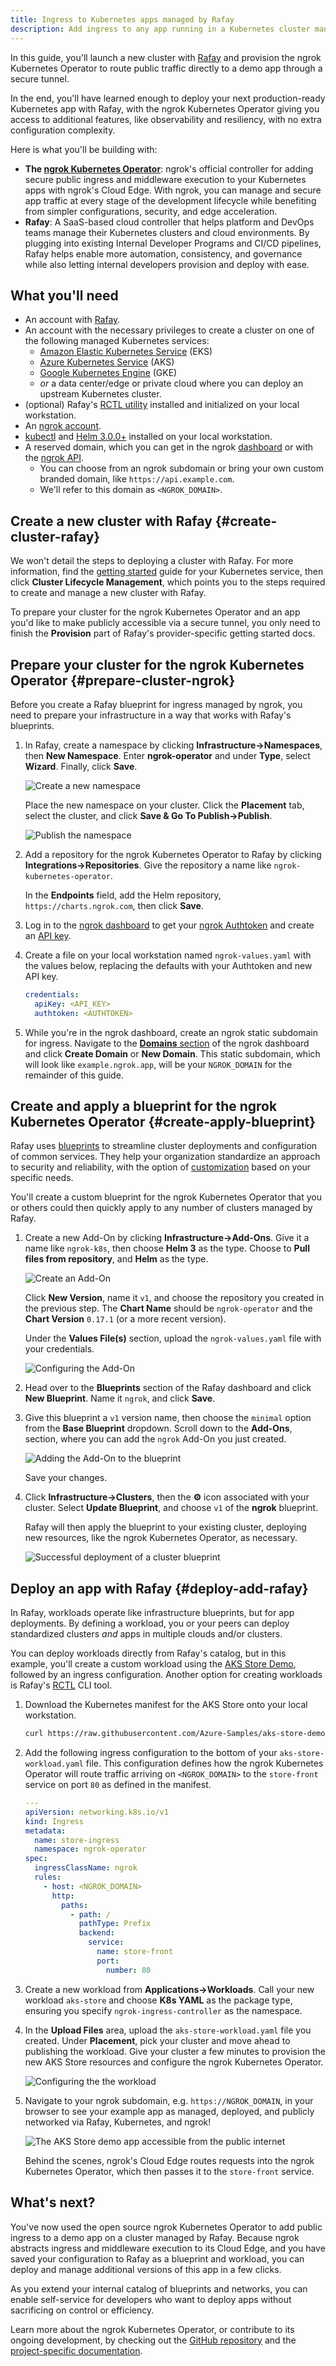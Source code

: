 ```yaml
---
title: Ingress to Kubernetes apps managed by Rafay
description: Add ingress to any app running in a Kubernetes cluster managed by Rafay using the ngrok Kubernetes Operator.
---
```


In this guide, you'll launch a new cluster with [Rafay](https://rafay.co/) and provision the ngrok Kubernetes Operator to route public traffic directly to a demo app through a secure tunnel.

In the end, you'll have learned enough to deploy your next production-ready Kubernetes app with Rafay, with the ngrok Kubernetes Operator giving you access to additional features, like observability and resiliency, with no extra configuration complexity.

Here is what you'll be building with:

- **The [ngrok Kubernetes Operator](https://ngrok.com/blog-post/ngrok-k8s)**: ngrok's official controller for adding secure public ingress and middleware execution to your Kubernetes apps with ngrok's Cloud Edge. With ngrok, you can manage and secure app traffic at every stage of the development lifecycle while benefiting from simpler configurations, security, and edge acceleration.
- **Rafay**: A SaaS-based cloud controller that helps platform and DevOps teams manage their Kubernetes clusters and cloud environments. By plugging into existing Internal Developer Programs and CI/CD pipelines, Rafay helps enable more automation, consistency, and governance while also letting internal developers provision and deploy with ease.

## What you'll need

- An account with [Rafay](https://rafay.co/).
- An account with the necessary privileges to create a cluster on one of the following managed Kubernetes services:
  - [Amazon Elastic Kubernetes Service](https://aws.amazon.com/eks/) (EKS)
  - [Azure Kubernetes Service](https://azure.microsoft.com/en-us/products/kubernetes-service) (AKS)
  - [Google Kubernetes Engine](https://cloud.google.com/kubernetes-engine) (GKE)
  - _or_ a data center/edge or private cloud where you can deploy an upstream Kubernetes cluster.
- (optional) Rafay's [RCTL utility](https://docs.rafay.co/cli/config/) installed and initialized on your local workstation.
- An [ngrok account](https://ngrok.com/signup).
- [kubectl](https://kubernetes.io/docs/tasks/tools/install-kubectl/) and [Helm
  3.0.0+](https://helm.sh/docs/intro/install/) installed on your local
  workstation.
- A reserved domain, which you can get in the ngrok
  [dashboard](https://dashboard.ngrok.com/domains) or with the [ngrok
  API](https://ngrok.com/docs/api/resources/reserved-domains/).
  - You can choose from an ngrok subdomain or bring your own custom branded
    domain, like `https://api.example.com`.
  - We'll refer to this domain as `<NGROK_DOMAIN>`.

## Create a new cluster with Rafay {#create-cluster-rafay}

We won't detail the steps to deploying a cluster with Rafay. For more information, find the [getting started](https://docs.rafay.co/learn/kops/) guide for your Kubernetes service, then click **Cluster Lifecycle Management**, which points you to the steps required to create and manage a new cluster with Rafay.

To prepare your cluster for the ngrok Kubernetes Operator and an app you'd like to make publicly accessible via a secure tunnel, you only need to finish the **Provision** part of Rafay's provider-specific getting started docs.

## Prepare your cluster for the ngrok Kubernetes Operator {#prepare-cluster-ngrok}

Before you create a Rafay blueprint for ingress managed by ngrok, you need to prepare your infrastructure in a way that works with Rafay's blueprints.

1. In Rafay, create a namespace by clicking **Infrastructure&rarr;Namespaces**, then **New Namespace**. Enter **ngrok-operator** and under **Type**, select **Wizard**. Finally, click **Save**.

   ![Create a new namespace](img/namespace-create.png)

   Place the new namespace on your cluster. Click the **Placement** tab, select the cluster, and click **Save & Go To Publish&rarr;Publish**.

   ![Publish the namespace](img/namespace-publish.png)

1. Add a repository for the ngrok Kubernetes Operator to Rafay by clicking **Integrations&rarr;Repositories**. Give the repository a name like `ngrok-kubernetes-operator`.

   In the **Endpoints** field, add the Helm repository, `https://charts.ngrok.com`, then click **Save**.

1. Log in to the [ngrok dashboard](https://dashboard.ngrok.com/) to get your [ngrok Authtoken](https://dashboard.ngrok.com/get-started/your-authtoken) and create an [API key](https://dashboard.ngrok.com/api).

1. Create a file on your local workstation named `ngrok-values.yaml` with the values below, replacing the defaults with your Authtoken and new API key.

   ```yaml
   credentials:
     apiKey: <API_KEY>
     authtoken: <AUTHTOKEN>
   ```

1. While you're in the ngrok dashboard, create an ngrok static subdomain for ingress. Navigate to the [**Domains**
   section](https://dashboard.ngrok.com/domains) of the ngrok dashboard and click **Create Domain** or **New
   Domain**. This static subdomain, which will look like `example.ngrok.app`, will be your `NGROK_DOMAIN` for the remainder of this guide.

## Create and apply a blueprint for the ngrok Kubernetes Operator {#create-apply-blueprint}

Rafay uses [blueprints](https://docs.rafay.co/learn/quickstart/blueprint/blueprintlifecycle/overview/) to streamline cluster deployments and configuration of common services. They help your organization standardize an approach to security and reliability, with the option of [customization](https://docs.rafay.co/blueprints/custom_blueprint/) based on your specific needs.

You'll create a custom blueprint for the ngrok Kubernetes Operator that you or others could then quickly apply to any number of clusters managed by Rafay.

1. Create a new Add-On by clicking **Infrastructure&rarr;Add-Ons**. Give it a name like `ngrok-k8s`, then choose **Helm 3** as the type. Choose to **Pull files from repository**, and **Helm** as the type.

   ![Create an Add-On](img/add-on-create.png)

   Click **New Version**, name it `v1`, and choose the repository you created in the previous step. The **Chart Name** should be `ngrok-operator` and the **Chart Version** `0.17.1` (or a more recent version).

   Under the **Values File(s)** section, upload the `ngrok-values.yaml` file with your credentials.

   ![Configuring the Add-On](img/add-on-config.png)

1. Head over to the **Blueprints** section of the Rafay dashboard and click **New Blueprint**. Name it `ngrok`, and click **Save**.

1. Give this blueprint a `v1` version name, then choose the `minimal` option from the **Base Blueprint** dropdown. Scroll down to the **Add-Ons**, section, where you can add the `ngrok` Add-On you just created.

   ![Adding the Add-On to the blueprint](img/blueprint-addon.png)

   Save your changes.

1. Click **Infrastructure&rarr;Clusters**, then the **⚙** icon associated with your cluster. Select **Update Blueprint**, and choose `v1` of the **ngrok** blueprint.

   Rafay will then apply the blueprint to your existing cluster, deploying new resources, like the ngrok Kubernetes Operator, as necessary.

   ![Successful deployment of a cluster blueprint](img/blueprint-success.png)

## Deploy an app with Rafay {#deploy-add-rafay}

In Rafay, workloads operate like infrastructure blueprints, but for app deployments. By defining a workload, you or your peers can deploy standardized clusters _and_ apps in multiple clouds and/or clusters.

You can deploy workloads directly from Rafay's catalog, but in this example, you'll create a custom workload using the [AKS Store Demo](https://github.com/Azure-Samples/aks-store-demo/tree/main), followed by an ingress configuration. Another option for creating workloads is Rafay's [RCTL](https://docs.rafay.co/learn/quickstart/applications/workloads/yaml/#__tabbed_1_2) CLI tool.

1. Download the Kubernetes manifest for the AKS Store onto your local workstation.

   ```bash
   curl https://raw.githubusercontent.com/Azure-Samples/aks-store-demo/main/aks-store-quickstart.yaml -o aks-store-workload.yaml
   ```

1. Add the following ingress configuration to the bottom of your `aks-store-workload.yaml` file. This configuration defines how the ngrok Kubernetes Operator will route traffic arriving on `<NGROK_DOMAIN>` to the `store-front` service on port `80` as defined in the manifest.

   ```yaml showLineNumbers
   ---
   apiVersion: networking.k8s.io/v1
   kind: Ingress
   metadata:
     name: store-ingress
     namespace: ngrok-operator
   spec:
     ingressClassName: ngrok
     rules:
       - host: <NGROK_DOMAIN>
         http:
           paths:
             - path: /
               pathType: Prefix
               backend:
                 service:
                   name: store-front
                   port:
                     number: 80
   ```

1. Create a new workload from **Applications&rarr;Workloads**. Call your new workload `aks-store` and choose **K8s YAML** as the package type, ensuring you specify `ngrok-ingress-controller` as the namespace.

1. In the **Upload Files** area, upload the `aks-store-workload.yaml` file you created. Under **Placement**, pick your cluster and move ahead to publishing the workload. Give your cluster a few minutes to provision the new AKS Store resources and configure the ngrok Kubernetes Operator.

   ![Configuring the the workload](img/create-workload.png)

1. Navigate to your ngrok subdomain, e.g. `https://NGROK_DOMAIN`, in your browser to see your example app as managed, deployed, and publicly networked via Rafay, Kubernetes, and ngrok!

   ![The AKS Store demo app accessible from the public internet](img/finished-ingress.png)

   Behind the scenes, ngrok's Cloud Edge routes requests into the ngrok Kubernetes Operator, which then passes it to the `store-front` service.

## What's next?

You've now used the open source ngrok Kubernetes Operator to add public ingress to a demo app on a cluster managed by Rafay. Because ngrok abstracts ingress and middleware execution to its Cloud Edge, and you have saved your configuration to Rafay as a blueprint and workload, you can deploy and manage additional versions of this app in a few clicks.

As you extend your internal catalog of blueprints and networks, you can enable self-service for developers who want to deploy apps without sacrificing on control or efficiency.

Learn more about the ngrok Kubernetes Operator, or contribute to its ongoing development, by checking out the [GitHub repository](https://github.com/ngrok/ngrok-operator) and the [project-specific documentation](https://github.com/ngrok/ngrok-operator/tree/main/docs).
